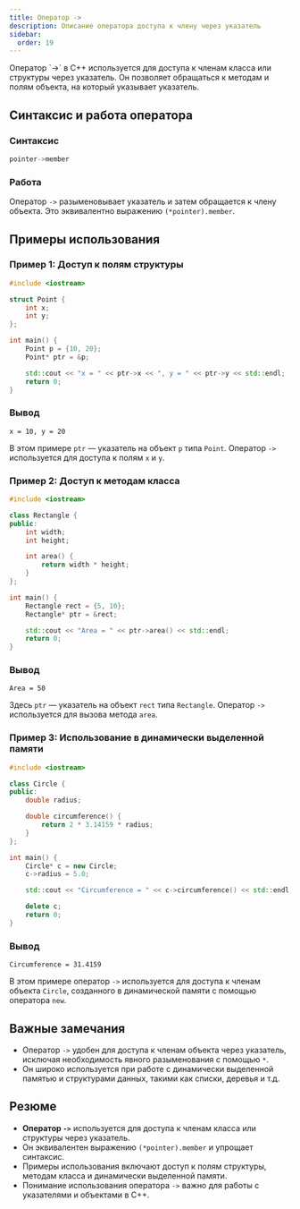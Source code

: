 ```yaml
---
title: Оператор ->
description: Описание оператора доступа к члену через указатель
sidebar:
  order: 19
---
```



<Aside>
Оператор `->` в C++ используется для доступа к членам класса или структуры через указатель. Он позволяет обращаться к методам и полям объекта, на который указывает указатель.
</Aside>

## Синтаксис и работа оператора

### Синтаксис
```cpp
pointer->member
```

### Работа
Оператор `->` разыменовывает указатель и затем обращается к члену объекта. Это эквивалентно выражению `(*pointer).member`.

## Примеры использования

### Пример 1: Доступ к полям структуры
```cpp
#include <iostream>

struct Point {
    int x;
    int y;
};

int main() {
    Point p = {10, 20};
    Point* ptr = &p;

    std::cout << "x = " << ptr->x << ", y = " << ptr->y << std::endl;
    return 0;
}
```

### Вывод
```
x = 10, y = 20
```
В этом примере `ptr` — указатель на объект `p` типа `Point`. Оператор `->` используется для доступа к полям `x` и `y`.

### Пример 2: Доступ к методам класса
```cpp
#include <iostream>

class Rectangle {
public:
    int width;
    int height;

    int area() {
        return width * height;
    }
};

int main() {
    Rectangle rect = {5, 10};
    Rectangle* ptr = &rect;

    std::cout << "Area = " << ptr->area() << std::endl;
    return 0;
}
```

### Вывод
```
Area = 50
```
Здесь `ptr` — указатель на объект `rect` типа `Rectangle`. Оператор `->` используется для вызова метода `area`.

### Пример 3: Использование в динамически выделенной памяти
```cpp
#include <iostream>

class Circle {
public:
    double radius;

    double circumference() {
        return 2 * 3.14159 * radius;
    }
};

int main() {
    Circle* c = new Circle;
    c->radius = 5.0;

    std::cout << "Circumference = " << c->circumference() << std::endl;

    delete c;
    return 0;
}
```

### Вывод
```
Circumference = 31.4159
```
В этом примере оператор `->` используется для доступа к членам объекта `Circle`, созданного в динамической памяти с помощью оператора `new`.

## Важные замечания

- Оператор `->` удобен для доступа к членам объекта через указатель, исключая необходимость явного разыменования с помощью `*`.
- Он широко используется при работе с динамически выделенной памятью и структурами данных, такими как списки, деревья и т.д.

## Резюме

- **Оператор `->`** используется для доступа к членам класса или структуры через указатель.
- Он эквивалентен выражению `(*pointer).member` и упрощает синтаксис.
- Примеры использования включают доступ к полям структуры, методам класса и динамически выделенной памяти.
- Понимание использования оператора `->` важно для работы с указателями и объектами в C++.
